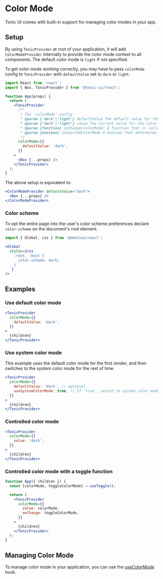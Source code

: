 # Color Mode

Tonic UI comes with built-in support for managing color modes in your app.

## Setup

By using `TonicProvider` at root of your application, it will add `ColorModeProvider` internally to provide the color mode context to all components. The default color mode is `light` if not specified.

To get color mode working correctly, you may have to pass `colorMode` config to `TonicProvider` with `defaultValue` set to `dark` or `light`.

```jsx
import React from 'react';
import { Box, TonicProvider } from '@tonic-ui/react';

function App(props) {
  return (
    <TonicProvider
      /**
       * The `colorMode` config
       * @param {'dark'|'light'} defaultValue The default value for the color mode. It can be `light` or `dark`. The default value is `light` if not specified.
       * @param {'dark'|'light'} value The current value for the color mode. It can be `light` or `dark`.
       * @param {function} onChange(colorMode) A function that is called when the color mode is changed.
       * @param {boolean} useSystemColorMode A boolean that determines whether to use the system color mode.
       */
      colorMode={{
        defaultValue: 'dark',
      }}
    >
      <Box {...props} />
    </TonicProvider>
  );
}
```

The above setup is equivalent to:

```jsx
<ColorModeProvider defaultValue="dark">
  <Box {...props} />
</ColorModeProvider>
```

### Color scheme

To opt the entire page into the user's color scheme preferences declare `color-scheme` on the document's root element.

```jsx
import { Global, css } from '@emotion/react';
```

```jsx
<Global
  styles={css`
    :root, :host {
      color-scheme: dark;
    }
  `}
/>
```

## Examples

### Use default color mode

```jsx
<TonicProvider
  colorMode={{
    defaultValue: 'dark',
  }}
>
  {children}
</TonicProvider>
```

### Use system color mode

This example uses the default color mode for the first render, and then switches to the system color mode for the rest of time.

```jsx
<TonicProvider
  colorMode={{
    defaultValue: 'dark', // optional
    useSystemColorMode: true, // If `true`, switch to system color mode after the first render.
  }}
>
  {children}
</TonicProvider>
```

### Controlled color mode

```jsx
<TonicProvider
  colorMode={{
    value: 'dark',
  }}
>
  {children}
</TonicProvider>
```

### Controlled color mode with a toggle function

```jsx
function App({ children }) {
  const [colorMode, toggleColorMode] = useToggle();

  return (
    <TonicProvider
      colorMode={{
        value: colorMode,
        onChange: toggleColorMode,
      }}
    >
      {children}
    </TonicProvider>
  );
}
```

## Managing Color Mode

To manage color mode in your application, you can use the [useColorMode](../components/color-mode/useColorMode) hook.
